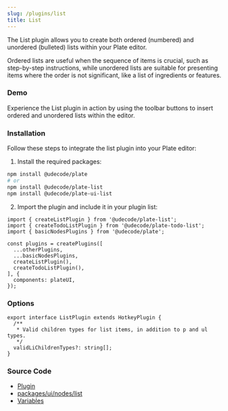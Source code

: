 ```yaml
---
slug: /plugins/list
title: List
---
```



The List plugin allows you to create both ordered (numbered) and unordered (bulleted) lists within your Plate editor.

Ordered lists are useful when the sequence of items is crucial, such as step-by-step instructions, while unordered lists are suitable for presenting items where the order is not significant, like a list of ingredients or features.

### Demo

Experience the List plugin in action by using the toolbar buttons to insert ordered and unordered lists within the editor.










<ListSandpack />


### Installation

Follow these steps to integrate the list plugin into your Plate editor:

1. Install the required packages:

```bash npm2yarn
npm install @udecode/plate
# or
npm install @udecode/plate-list
npm install @udecode/plate-ui-list
```


2. Import the plugin and include it in your plugin list:

```
import { createListPlugin } from '@udecode/plate-list';
import { createTodoListPlugin } from '@udecode/plate-todo-list';
import { basicNodesPlugins } from '@udecode/plate';

const plugins = createPlugins([
  ...otherPlugins,
  ...basicNodesPlugins,
  createListPlugin(),
  createTodoListPlugin(),
], {
  components: plateUI,
});

```


### Options

```tsx
export interface ListPlugin extends HotkeyPlugin {
  /**
   * Valid children types for list items, in addition to p and ul types.
   */
  validLiChildrenTypes?: string[];
}
```

### Source Code

- [Plugin](https://github.com/udecode/plate/blob/main/packages/nodes/list/src/createListPlugin.ts)
- [packages/ui/nodes/list](https://github.com/udecode/plate/tree/main/packages/ui/nodes/list/src)
- [Variables](https://github.com/udecode/plate/blob/main/examples/src)
